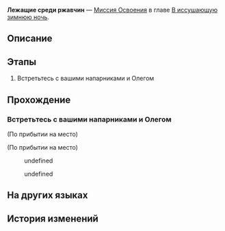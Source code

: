 {{Дополнить|Диалоги.}}
{{Миссия Инфобокс
|id              = 1010802
|Название        = 
|Изображение     = Миссия Освоения Лежащие среди ржавчин.png
|Тип             = Миссия Освоения
|События         = 
|Глава           = В иссушающую зимнюю ночь
|Условия         = Завершена [[Миссия Освоения]] ''[[Лежащие среди ржавчин]]''
|Персонажи       = Броня; Дань Хэн; Зеле; Март 7; Олег; Первопроходец
|СтартЛокация    = Камнеград
|Мир             = Ярило-VI
|Локации         = Камнеград
|Предыдущая      = 
|Следующая       = Гнить или гореть
|Награды         = Опыт Освоения*200; Журнал приключений*5; Кредиты*8 000
}}
'''Лежащие среди ржавчин''' — [[Миссия Освоения]] в главе [[В иссушающую зимнюю ночь]].

==Описание==
{{Описание|<!--официальное описание из Перекрёстка судеб-->}}

==Этапы==
# Встретьтесь с вашими напарниками и Олегом

==Прохождение==
{{Дополнить}}


===Встретьтесь с вашими напарниками и Олегом===
{{Описание миссии|локация=Камнеград|Наташа сообщает вам, что Март 7 и Дань Хэн находятся вместе с Олегом, бригадиром Дикого Огня. Похоже, пока вас нет, ваши напарники так же делают свою работу...<br />По крайней мере, в этот раз вас не бросили, чтобы поиграть в прятки с детьми или подзаработать в Бойцовском клубе...<br />Короче говоря, отправляйтесь к вашим напарникам и посмотрите, чем они заняты.}}
{{Диалог Начало}}
;(По прибытии на место)

;(По прибытии на место)
:{{tx}}
<!--Unknown TalkSentence: 201230301-->
:{{Диалог|Стрелка}} undefined
:<!--Unknown TalkSentence: 201230302-->
:<!--Unknown TalkSentence: 201230303-->
:<!--Unknown TalkSentence: 201230304-->
:<!--Unknown TalkSentence: 201230305-->
:<!--Unknown TalkSentence: 201230306-->
:<!--Unknown TalkSentence: 201230307-->
:<!--Unknown TalkSentence: 201230308-->
:<!--Unknown TalkSentence: 201230309-->
:<!--Unknown TalkSentence: 201230310-->
:<!--Unknown TalkSentence: 201230311-->
:<!--Unknown TalkSentence: 201230312-->
:<!--Unknown TalkSentence: 201230313-->
:<!--Unknown TalkSentence: 201230314-->
:<!--Unknown TalkSentence: 201230315-->
:<!--Unknown TalkSentence: 201230316-->
:{{Диалог|Стрелка}} undefined
:<!--Unknown TalkSentence: 201230305-->
:<!--Unknown TalkSentence: 201230306-->
:<!--Unknown TalkSentence: 201230307-->
:<!--Unknown TalkSentence: 201230308-->
:<!--Unknown TalkSentence: 201230309-->
:<!--Unknown TalkSentence: 201230310-->
:<!--Unknown TalkSentence: 201230311-->
:<!--Unknown TalkSentence: 201230312-->
:<!--Unknown TalkSentence: 201230313-->
:<!--Unknown TalkSentence: 201230314-->
:<!--Unknown TalkSentence: 201230315-->
:<!--Unknown TalkSentence: 201230316-->
<!--Unknown TalkSentence: 201230305-->
<!--Unknown TalkSentence: 201230306-->
<!--Unknown TalkSentence: 201230307-->
<!--Unknown TalkSentence: 201230308-->
<!--Unknown TalkSentence: 201230309-->
<!--Unknown TalkSentence: 201230310-->
<!--Unknown TalkSentence: 201230311-->
<!--Unknown TalkSentence: 201230312-->
<!--Unknown TalkSentence: 201230313-->
<!--Unknown TalkSentence: 201230314-->
<!--Unknown TalkSentence: 201230315-->
<!--Unknown TalkSentence: 201230316-->
:<!--8-second delay-->
<!--Unknown TalkSentence: 201230201-->
<!--Unknown TalkSentence: 201230202-->
<!--Unknown TalkSentence: 201230203-->
<!--Unknown TalkSentence: 201230204-->
{{Диалог Конец}}

==На других языках==
{{На других языках
|en   = Lying in Rust
|zhs  = 躺在铁锈中
|zht  = 躺在鐵鏽中
|ja   = 錆の中に横たわる
|ko   = 쇳물에 눕힌 몸
|es   = Entre el óxido
|fr   = Au milieu de la rouille
|ru   = Лежащие среди ржавчин
|th   = เอนกายท่ามกลางสนิม
|vi   = Nằm Trong Gỉ Sắt
|de   = Im Rost liegen
|id   = Berbaring di Atas Besi Karat
|pt   = Na Ferrugem
}}

==История изменений==
{{История изменений|2.7}}
